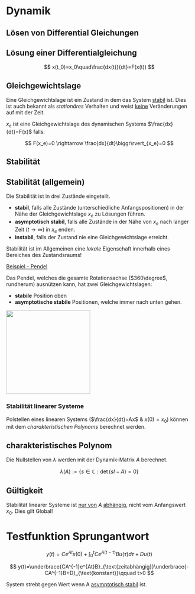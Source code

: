 # Dynamik

## Lösen von Differential Gleichungen

::: callout-important
## Lösung einer Differentialgleichung

$$
x(t_0)=x_0\quad\frac{dx(t)}{dt}=F(x(t))
$$
:::

## Gleichgewichtslage

Eine Gleichgewichtslage ist ein Zustand in dem das System [stabil]{.underline} ist. Dies ist auch bekannt als *stationäres* Verhalten und weist [keine]{.underline} Veränderungen auf mit der Zeit.

$x_e$ ist eine Gleichgewichtslage des dynamischen Systems $\frac{dx}{dt}=F(x)$ falls:

$$
F(x_e)=0 \rightarrow \frac{dx}{dt}\biggr\rvert_{x_e}=0
$$

## Stabilität

::: callout-note
## Stabilität (allgemein)

Die Stabilität ist in drei Zustände eingeteilt.

-   **stabil**, falls alle Zustände (unterschiedliche Anfangspositionen) in der Nähe der Gleichgewichtslage $x_e$ zu Lösungen führen.
-   **asymptotisch stabil**, falls alle Zustände in der Nähe von $x_e$ nach langer Zeit ($t \rightarrow \infty$) in $x_e$ enden.
-   **instabil**, falls der Zustand nie eine Gleichgewichtslage erreicht.

Stabilität ist im Allgemeinen eine *lokale* Eigenschaft innerhalb eines Bereiches des Zustandsraums!
:::

[Beispiel - Pendel]{.underline}

Das Pendel, welches die gesamte Rotationsachse ($360\degree$, rundherum) ausnützen kann, hat zwei Gleichgewichtslagen:

-   **stabile** Position oben
-   **asymptotische stabile** Positionen, welche immer nach unten gehen.

![](images/dynamik\stationary_point.png){fig-align="center" width="6cm"}

### Stabilität linearer Systeme

```{=latex}
\begin{center}\begin{tikzpicture}

% x-Axis nodes
\node (xStart) at (-3,0) {};
\node (xEnd) at (3,0) {};

% y-Axis nodes
\node (yStart) at (0,-2.5) {};
\node (yEnd) at (0,2.5) {};

% Coloured Areas
\fill[green!50!orange!20] (-2.5,2) -- (-2.5,-2) -- (0,-2) -- (0,2) -- (-2.5,2);
\fill[red!50!orange!20] (2.5,2) -- (2.5,-2) -- (0,-2) -- (0,2) -- (2.5,2);

% Axis Arrows + Descriptions
\draw[-latex] (xStart) -- node[right = 2.75cm]{Re$(s)$} (xEnd);
\draw[-latex] (yStart) -- node[above = 2.3cm]{Im$(s)$} (yEnd);

% Area Descriptions
\node at (-1.25,1) {stabil};
\node at (1.25,1) {instabil};
\end{tikzpicture}\end{center}
```
Polstellen eines linearen Systems ($\frac{dx}{dt}=Ax$ & $x(0)=x_0$) können mit dem *charakteristischen Polynoms* berechnet werden.

::: callout-note
## charakteristisches Polynom

Die Nullstellen von $\lambda$ werden mit der Dynamik-Matrix $A$ berechnet.

$$
\lambda(A) := \{s \in \mathbb{C} :  \det(sI-A)=0\}
$$
:::

::: callout-caution
## Gültigkeit

Stabilität linearer Systeme ist [nur von]{.underline} $A$ [abhängig]{.underline}, nicht vom Anfangswert $x_0$. Dies gilt Global!
:::

# Testfunktion Sprungantwort

$$
y(t)=Ce^{At}x(0)+\int^t_0Ce^{A(t-\tau)}Bu(\tau)d\tau+Du(t)
$$

$$
y(t)=\underbrace{CA^{-1}e^{At}B}_{\text{zeitabhängig}}\underbrace{-CA^{-1}B+D}_{\text{konstant}}\qquad t>0
$$

System strebt gegen Wert wenn A [asymptotisch stabil]{.underline} ist.